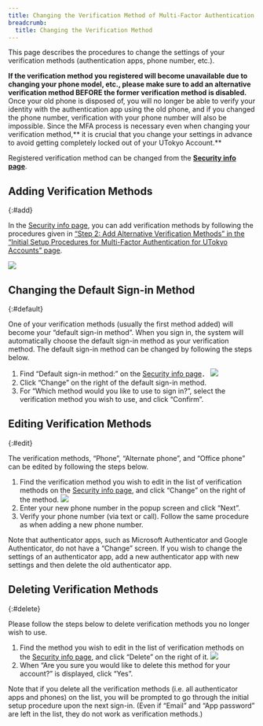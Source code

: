 ```yaml
---
title: Changing the Verification Method of Multi-Factor Authentication for UTokyo Accounts
breadcrumb:
  title: Changing the Verification Method
---
```



This page describes the procedures to change the settings of your verification methods (authentication apps, phone number, etc.).

**If the verification method you registered will become unavailable due to changing your phone model, etc., please make sure to add an alternative verification method BEFORE the former verification method is disabled.** Once your old phone is disposed of, you will no longer be able to verify your identity with the authentication app using the old phone, and if you changed the phone number, verification with your phone number will also be impossible. Since the MFA process is necessary even when changing your verification method,** it is crucial that you change your settings in advance to avoid getting completely locked out of your UTokyo Account.**

Registered verification method can be changed from the **[Security info page](https://mysignins.microsoft.com/security-info?domain_hint=utac.u-tokyo.ac.jp)**.

## Adding Verification Methods
{:#add}

In the [Security info page](https://mysignins.microsoft.com/security-info?domain_hint=utac.u-tokyo.ac.jp), you can add verification methods by following the procedures given in [“Step 2: Add Alternative Verification Methods” in the “Initial Setup Procedures for Multi-Factor Authentication for UTokyo Accounts” page](../initial/#alternative).

<img src={altAddMethod.src} />

## Changing the Default Sign-in Method
{:#default}

One of your verification methods (usually the first method added) will become your “default sign-in method”. When you sign in, the system will automatically choose the default sign-in method as your verification method. The default sign-in method can be changed by following the steps below.

1. Find “Default sign-in method:” on the [Security info page](https://mysignins.microsoft.com/security-info?domain_hint=utac.u-tokyo.ac.jp)．
    <img src="change_default_signin_method.png" />
2. Click “Change” on the right of the default sign-in method.
3. For “Which method would you like to use to sign in?”, select the verification method you wish to use, and click “Confirm”.

## Editing Verification Methods
{:#edit}

The verification methods, “Phone”, “Alternate phone”, and “Office phone” can be edited by following the steps below.

1. Find the verification method you wish to edit in the list of verification methods on the [Security info page](https://mysignins.microsoft.com/security-info?domain_hint=utac.u-tokyo.ac.jp), and click “Change” on the right of the method. 
    <img src="method_change.png" />
2. Enter your new phone number in the popup screen and click “Next”.
3. Verify your phone number (via text or call). Follow the same procedure as when adding a new phone number.

Note that authenticator apps, such as Microsoft Authenticator and Google Authenticator, do not have a “Change” screen. If you wish to change the settings of an authenticator app, add a new authenticator app with new settings and then delete the old authenticator app.

## Deleting Verification Methods
{:#delete}

Please follow the steps below to delete verification methods you no longer wish to use.

1. Find the method you wish to edit in the list of verification methods on the [Security info page](https://mysignins.microsoft.com/security-info?domain_hint=utac.u-tokyo.ac.jp), and click “Delete” on the right of it.
    <img src="delete_method.png" />
2. When “Are you sure you would like to delete this method for your account?” is displayed, click “Yes”.

Note that if you delete all the verification methods (i.e. all authenticator apps and phones) on the list, you will be prompted to go through the initial setup procedure upon the next sign-in. (Even if “Email” and “App password” are left in the list, they do not work as verification methods.)
